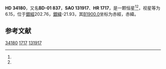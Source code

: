 {{Starbox begin
| name = HD 34180
}}
{{Starbox observe
| epoch = [[J2000.0|J2000.0]]
| constell = {{星座名待查}}<ref name=SIMBAD>{{cite web
 | url=http://simbad.u-strasbg.fr/simbad/sim-id?Ident=HR+1717
 | title=Pulsating variable Star
 | publisher=Centre de Données astronomiques de Strasbourg
 | work=SIMBAD
 | accessdate=2012-07-13
 | archive-date=2016-03-17
 | archive-url=https://web.archive.org/web/20160317160022/http://simbad.u-strasbg.fr/simbad/sim-id?Ident=HR+1717
 | dead-url=no
 }}</ref><ref name=DATA>{{cite web
 | url=http://vizier.u-strasbg.fr/viz-bin/VizieR-5?-out.add=.&-source=5050&-corr=PK=HR&-out.max=9999&HR=1717
 | title=VizieR Detailed Page
 | accessdate=2012-07-13
 | archive-date=2019-02-16
 | archive-url=https://web.archive.org/web/20190216105841/http://vizier.u-strasbg.fr/viz-bin/VizieR-5?-out.add=.&-source=5050&-corr=PK=HR&-out.max=9999&HR=1717
 | dead-url=no
 }}</ref>
| 星官 = 
| ra = {{RA|5|15|18.4}}<ref name=SIMBAD /><ref name=DATA />
| dec = {{DEC|-1|24|33}}<ref name=SIMBAD /><ref name=DATA />
| appmag_v = 6.15<ref name=SIMBAD /><ref name=DATA />
}}
{{Starbox character
| class = F0IV<ref name=SIMBAD /><ref name=DATA />
| b-v = 0.39<ref name=SIMBAD /><ref name=DATA />
| u-b = -0.03<ref name=SIMBAD /><ref name=DATA />
| r-i = <ref name=SIMBAD /><ref name=DATA />
| variable = 
}}
{{Starbox astrometry
| radial_v = -0.03
| prop_mo_ra = 14
| parallax = 
| p_error = 
}}
{{Starbox catalog
| names =BD-01 837，[[SAO星表|SAO]] 131917，[[HD星表|HD]] 34180，[[HR星表|HR]] 1717}}
{{Starbox reference |Simbad=HR+1717}}
{{Starbox end}}

'''HD 34180'''，又名'''BD-01 837'''，'''SAO 131917'''、'''HR 1717'''，是一颗恒星<ref name=SIMBAD /><ref name=DATA />，视星等为6.15，位于[[銀道座標系|銀經]]202.76，[[銀道座標系|銀緯]]-21.93，其[[B1900.0|B1900.0]]坐标为赤經{{RA|5|10|14.7}}，赤緯{{DEC|-1|-21.93|27}}。

== 参考文献 ==
{{reflist}}

{{star-stub}}

[[Category:HD和HDE天體|34180]]
[[Category:HR天體|1717]]
[[Category:SAO天體|131917]]